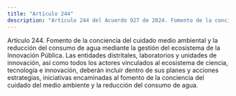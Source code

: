 ```yaml
---
title: "Artículo 244"
description: "Artículo 244 del Acuerdo 927 de 2024. Fomento de la conciencia del cuidado medio ambiental y la reducción del consumo de agua mediante ..."
---
```


Artículo 244. Fomento de la conciencia del cuidado medio ambiental y la reducción del consumo de agua mediante la gestión del ecosistema de la Innovación Pública. Las entidades distritales, laboratorios y unidades de innovación, así como todos los actores vinculados al ecosistema de ciencia, tecnología e innovación, deberán incluir dentro de sus planes y acciones estrategias, iniciativas encaminadas al fomento de la conciencia del cuidado del medio ambiente y la reducción del consumo de agua.